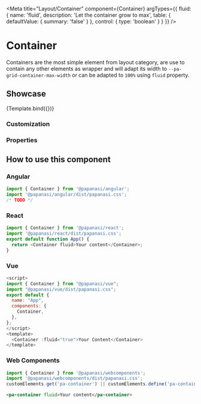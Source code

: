 
<Meta
  title="Layout/Container"
  component={Container}
  argTypes={{
    fluid: {
      name: 'fluid',
      description: 'Let the container grow to max',
      table: {
        defaultValue: { summary: 'false' }
      },
      control: {
        type: 'boolean'
      }
    }
  }}
/>


# Container

Containers are the most simple element from layout category, are use to contain any other elements as wrapper and will adapt its width to `--pa-grid-container-max-width` or can be adapted to `100%` using `fluid` property.

## Showcase

<Canvas>
  <Story
    name="Default"
    args={{
      fluid: false
    }}
  >
    {Template.bind({})}
  </Story>
</Canvas>

### Customization

<Customization />

### Properties

<ArgsTable story="Default" of={Container} />

## How to use this component

### Angular

```js
import { Container } from '@papanasi/angular';
import '@papanasi/angular/dist/papanasi.css';
/* TODO */
```

### React

```js
import { Container } from '@papanasi/react';
import '@papanasi/react/dist/papanasi.css';
export default function App() {
  return <Container fluid>Your content</Container>;
}
```

### Vue

```js
<script>
import { Container } from "@papanasi/vue";
import "@papanasi/vue/dist/papanasi.css";
export default {
  name: "App",
  components: {
    Container,
  },
};
</script>
<template>
  <Container :fluid="true">Your Content</Container>
</template>
```

### Web Components

```js
import { Container } from '@papanasi/webcomponents';
import '@papanasi/webcomponents/dist/papanasi.css';
customElements.get('pa-container') || customElements.define('pa-container', Container);
```

```html
<pa-container fluid>Your content</pa-container>
```
